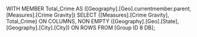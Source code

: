 WITH 
  MEMBER Total_Crime AS
    ([Geography].[Geo].currentmember.parent,
      [Measures].[Crime Gravity]) 
SELECT
  {[Measures].[Crime Gravity], Total_Crime} ON COLUMNS,
  NON EMPTY ([Geography].[Geo].[State], [Geography].[City].[City]) ON ROWS
FROM [Group ID 8 DB];